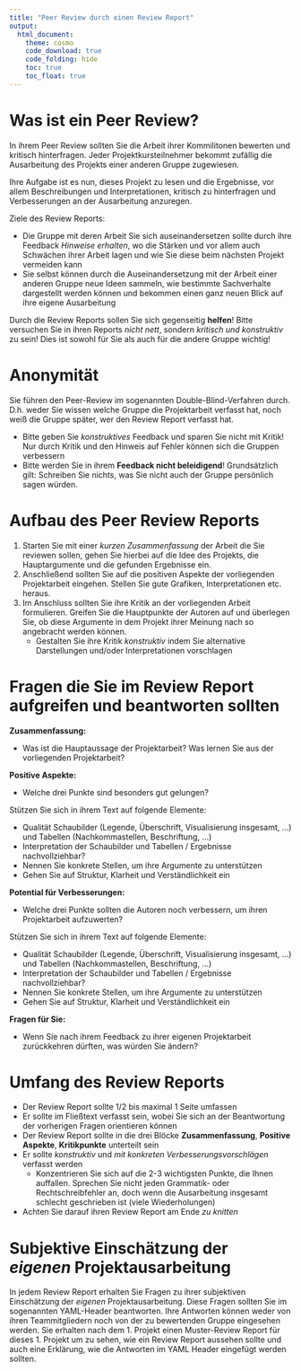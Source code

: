 ```yaml
---
title: "Peer Review durch einen Review Report"
output: 
  html_document:
    theme: cosmo
    code_download: true
    code_folding: hide
    toc: true
    toc_float: true
---
```


# Was ist ein Peer Review?

In ihrem Peer Review sollten Sie die Arbeit ihrer Kommilitonen bewerten und kritisch hinterfragen.
Jeder Projektkursteilnehmer bekommt zufällig die Ausarbeitung des Projekts einer anderen Gruppe zugewiesen.

Ihre Aufgabe ist es nun, dieses Projekt zu lesen und die Ergebnisse, vor allem Beschreibungen und Interpretationen, kritisch zu hinterfragen und Verbesserungen an der Ausarbeitung anzuregen.

Ziele des Review Reports:

- Die Gruppe mit deren Arbeit Sie sich auseinandersetzen sollte durch ihre Feedback _Hinweise erhalten_, wo die Stärken und vor allem auch Schwächen ihrer Arbeit lagen und wie Sie diese beim nächsten Projekt vermeiden kann
- Sie selbst können durch die Auseinandersetzung mit der Arbeit einer anderen Gruppe neue Ideen sammeln, wie bestimmte Sachverhalte dargestellt werden können und bekommen einen ganz neuen Blick auf ihre eigene Ausarbeitung

Durch die Review Reports sollen Sie sich gegenseitig **helfen**! Bitte versuchen Sie in ihren Reports _nicht nett_, sondern _kritisch und konstruktiv_ zu sein! Dies ist sowohl für Sie als auch für die andere Gruppe wichtig!

# Anonymität

Sie führen den Peer-Review im sogenannten Double-Blind-Verfahren durch. D.h. weder Sie wissen welche Gruppe die Projektarbeit verfasst hat, noch weiß die Gruppe später, wer den Review Report verfasst hat.

- Bitte geben Sie _konstruktives_ Feedback und sparen Sie nicht mit Kritik! Nur durch Kritik und den Hinweis auf Fehler können sich die Gruppen verbessern
- Bitte werden Sie in ihrem **Feedback nicht beleidigend**! Grundsätzlich gilt: Schreiben Sie nichts, was Sie nicht auch der Gruppe persönlich sagen würden.

# Aufbau des Peer Review Reports

1. Starten Sie mit einer _kurzen Zusammenfassung_ der Arbeit die Sie reviewen sollen, gehen Sie hierbei auf die Idee des Projekts, die Hauptargumente und die gefunden Ergebnisse ein.
2. Anschließend sollten Sie auf die positiven Aspekte der vorliegenden Projektarbeit eingehen. Stellen Sie gute Grafiken, Interpretationen etc. heraus. 
3. Im Anschluss sollten Sie ihre Kritik an der vorliegenden Arbeit formulieren. Greifen Sie die Hauptpunkte der Autoren auf und überlegen Sie, ob diese Argumente in dem Projekt ihrer Meinung nach so angebracht werden können. 
    - Gestalten Sie ihre Kritik _konstruktiv_ indem Sie alternative Darstellungen und/oder Interpretationen vorschlagen


# Fragen die Sie im Review Report aufgreifen und beantworten sollten

**Zusammenfassung:**

- Was ist die Hauptaussage der Projektarbeit? Was lernen Sie aus der vorliegenden Projektarbeit? 

**Positive Aspekte:**

- Welche drei Punkte sind besonders gut gelungen?

Stützen Sie sich in ihrem Text auf folgende Elemente:

- Qualität Schaubilder (Legende, Überschrift, Visualisierung insgesamt, …) und Tabellen (Nachkommastellen, Beschriftung, …)
- Interpretation der Schaubilder und Tabellen / Ergebnisse nachvollziehbar? 
- Nennen Sie konkrete Stellen, um ihre Argumente zu unterstützen 
- Gehen Sie auf Struktur, Klarheit und Verständlichkeit ein

**Potential für Verbesserungen:**

- Welche drei Punkte sollten die Autoren noch verbessern, um ihren Projektarbeit aufzuwerten?

Stützen Sie sich in ihrem Text auf folgende Elemente:

- Qualität Schaubilder (Legende, Überschrift, Visualisierung insgesamt, …) und Tabellen (Nachkommastellen, Beschriftung, …)
- Interpretation der Schaubilder und Tabellen / Ergebnisse nachvollziehbar? 
- Nennen Sie konkrete Stellen, um ihre Argumente zu unterstützen 
- Gehen Sie auf Struktur, Klarheit und Verständlichkeit ein

**Fragen für Sie:**

- Wenn Sie nach ihrem Feedback zu ihrer eigenen Projektarbeit zurückkehren dürften, was würden Sie ändern?


# Umfang des Review Reports

- Der Review Report sollte 1/2 bis maximal 1 Seite umfassen
- Er sollte im Fließtext verfasst sein, wobei Sie sich an der Beantwortung der vorherigen Fragen orientieren können
- Der Review Report sollte in die drei Blöcke **Zusammenfassung**, **Positive Aspekte**, **Kritikpunkte** unterteilt sein
- Er sollte _konstruktiv_ und _mit konkreten Verbesserungsvorschlägen_ verfasst werden
    - Konzentrieren Sie sich auf die 2-3 wichtigsten Punkte, die Ihnen auffallen. Sprechen Sie nicht jeden Grammatik- oder Rechtschreibfehler an, doch wenn die Ausarbeitung insgesamt schlecht geschrieben ist (viele Wiederholungen)
- Achten Sie darauf ihren Review Report am Ende _zu knitten_

# Subjektive Einschätzung der _eigenen_ Projektausarbeitung

In jedem Review Report erhalten Sie Fragen zu ihrer subjektiven Einschätzung der _eigenen_ Projektausarbeitung. Diese Fragen sollten Sie im sogenannten YAML-Header beantworten. Ihre Antworten können weder von ihren Teammitgliedern noch von der zu bewertenden Gruppe eingesehen werden. Sie erhalten nach dem 1. Projekt einen Muster-Review Report für dieses 1. Projekt um zu sehen, wie ein Review Report aussehen sollte und auch eine Erklärung, wie die Antworten im YAML Header eingefügt werden sollten.